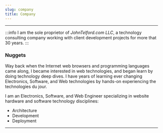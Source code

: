 ```yaml
---
slug: company
title: Company
---
```


---

:::info
I am the sole proprietor of *JohnTelford.com LLC*, a technology consulting company working with client development projects for more that 30 years.
:::

### Nuggets

Way back when the Internet web browsers and programming languages came along, I became interested in web technologies, and began learn by doing technology deep dives. I have years of learning ever changing Electronics, Software, and Web technologies by hands-on experiencing the technologies du jour.


<!-- I have a passion pursuing what’s new and improved with these industries. Checking out what’s new or not, a pipe dream or not, or what’s new and improved, is like panning for gold. Buried within the mountains of info rubble produced daily, every so often one finds interesting technology nuggets making the effort worthwhile. I use the 
 [Hype Curve](/blog/hypecurve) as a guide.
-->
I am an Electronics, Software, and Web Engineer specializing in website hardware and software technology disciplines:

- Architecture
- Development
- Deployment

---
